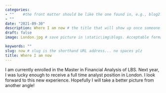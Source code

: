 ```yaml
---
categories:  
- ""    #the front matter should be like the one found in, e.g., blog2.md. It cannot be like the normal Rmd we used
- ""
date: "2021-09-30"
description: Where I am now # the title that will show up once someone gets to this page
draft: false
image: London.jpg # save picture in \static\img\blogs. Acceptable formats= jpg, jpeg, or png . Your iPhone pics wont work

keywords: ""
slug: now # slug is the shorthand URL address... no spaces plz
title: Where I am now
---
```


I am currently enrolled in the Master in Financial Analysis of LBS. Next year, I was lucky enough to receive a full time analyst position in London. I look forward to this new experience. Hopefully I will take a better picture from another angle! 